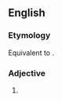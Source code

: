 {{also|onhand|on hand}}

==English==
===Etymology===
Equivalent to {{prefix|on|hand|lang=en}}.

===Adjective===
{{en-adj|-}}

# {{alternative spelling of|on hand|lang=en}}